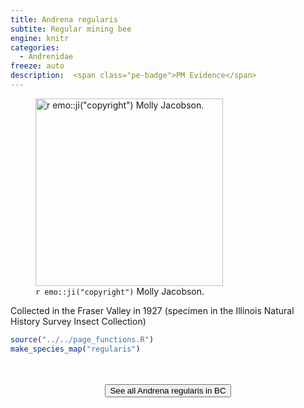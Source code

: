 ```yaml
---
title: Andrena regularis
subtite: Regular mining bee
engine: knitr
categories:
  - Andrenidae
freeze: auto
description:  <span class="pe-badge">PM Evidence</span>
---
```

![`r emo::ji("copyright")` Molly Jacobson.](https://inaturalist-open-data.s3.amazonaws.com/photos/171034039/medium.jpeg){height=300}

Collected in the Fraser Valley in 1927 (specimen in the Illinois Natural History Survey Insect Collection)



```r
source("../../page_functions.R")
make_species_map("regularis")
```
<br><br>
<center>


<a href="https://inaturalist.ca/observations?place_id=any&subview=map&taxon_id=198968"><button type="button" class="btn btn-secondary">See all Andrena regularis in BC <i class="fa-solid fa-arrow-up-right-from-square"></i> </button></a>
</center>
